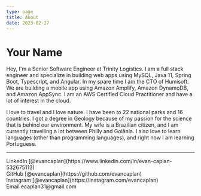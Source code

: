 ```yaml
---
type: page
title: About
date: 2023-02-27
---
```


# Your Name

Hey, I'm a Senior Software Engineer at Trinity Logistics. I am a full stack engineer and specialize in building web apps using MySQL, Java 11, Spring Boot, Typescript, and Angular.
In my spare time I am the CTO of Humisoft. We are building a mobile app using Amazon Amplify, Amazon DynamoDB, and Amazon AppSync. I am an AWS Certified Cloud Practitioner and have a lot of interest in the cloud.

I love to travel and I love nature. I have been to 22 national parks and 16 countries. I got a degree in Geology because of my passion for the science that is behind our environment. My wife is a Brazilian citizen, and I am currently travelling a lot between Philly and Goiânia.
I also love to learn languages (other than programming languages), and right now I am learning Portuguese.

---

<div>
  <div>LinkedIn [@evancaplan](https://www.linkedin.com/in/evan-caplan-532675113)</div>
  <div>GitHub [@evancaplan](https://github.com/evancaplan)</div>
  <div>Instagram [@evancaplan](https://instagram.com/evancaplan)</div>
  <div>Email ecaplan31@gmail.com</div>
</div>

